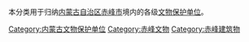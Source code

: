 本分类用于归纳[[内蒙古自治区|内蒙古自治区]][[赤峰市|赤峰市]]境内的各级[[文物保护单位|文物保护单位]]。

[[Category:内蒙古文物保护单位|Category:内蒙古文物保护单位]]
[[Category:赤峰文物|Category:赤峰文物]]
[[Category:赤峰建筑物|Category:赤峰建筑物]]